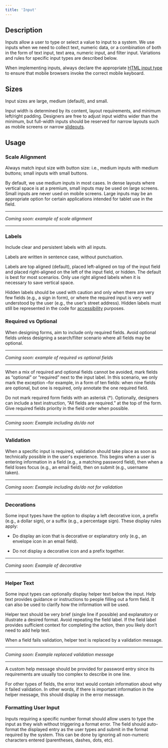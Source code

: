 ```yaml
---
title: 'Input'
---
```


## Description 

Inputs allow a user to type or select a value to input to a system. We use inputs when we need to collect text, numeric data, or a combination of both in the form of text input, text area, numeric input, and filter input. Variations and rules for specific input types are described below.  

When implementing inputs, always declare the appropriate [HTML input type](https://developer.mozilla.org/en-US/docs/Web/HTML/Element/Input#input_types) to ensure that mobile browsers invoke the correct mobile keyboard. 

## Sizes 

Input sizes are large, medium (default), and small.  

Input width is determined by its content, layout requirements, and minimum left/right padding. Designers are free to adjust input widths wider than the minimum, but full-width inputs should be reserved for narrow layouts such as mobile screens or narrow [slideouts](https://interstate-staging.awsgdmshednp.manheim.com/docs/components/layout-and-structure-components/slideout/). 

## Usage 

### Scale Alignment 

Always match input size with button size: i.e., medium inputs with medium buttons; small inputs with small buttons. 

By default, we use medium inputs in most cases. In dense layouts where vertical space is at a premium, small inputs may be used on large screens. Small inputs are never used on mobile screens. Large inputs may be an appropriate option for certain applications intended for tablet use in the field. 
***
*Coming soon: example of scale alignment*
***

### Labels 

Include clear and persistent labels with all inputs.  

Labels are written in sentence case, without punctuation. 

Labels are top aligned (default), placed left-aligned on top of the input field and placed right-aligned on the left of the input field, or hidden. The default is best for most scenarios. Only use right aligned labels when it is necessary to save vertical space.  

Hidden labels should be used with caution and only when there are very few fields (e.g., a sign in form), or where the required input is very well understood by the user (e.g., the user’s street address). Hidden labels must still be represented in the code for [accessibility](https://interstate-staging.awsgdmshednp.manheim.com/docs/foundation/accessibility) purposes. 

### Required vs Optional 

When designing forms, aim to include only required fields. Avoid optional fields unless designing a search/filter scenario where all fields may be optional. 
***
*Coming soon: example of required vs optional fields*
***

When a mix of required and optional fields cannot be avoided, mark fields as “optional” or “required” next to the input label. In this scenario, we only mark the exception –for example, in a form of ten fields: when nine fields are optional, but one is required, only annotate the one required field. 

Do not mark required form fields with an asterisk (\*). Optionally, designers can include a text instruction, “All fields are required.” at the top of the form. Give required fields priority in the field order when possible. 

***
*Coming soon: Example including do/do not*
***

### Validation 

When a specific input is required, validation should take place as soon as technically possible in the user's experience. This begins when a user is entering information in a field (e.g., a matching password field), then when a field loses focus (e.g., an email field), then on submit (e.g., username taken). 

***
*Coming soon: Example including do/do not for validation*
***

### Decorations 

Some input types have the option to display a left decorative icon, a prefix (e.g., a dollar sign), or a suffix (e.g., a percentage sign). These display rules apply: 

- Do display an icon that is decorative or explanatory only (e.g., an envelope icon in an email field). 

- Do not display a decorative icon and a prefix together. 

***
*Coming soon: Example of decorative*
***

### Helper Text 

Some input types can optionally display helper text below the input. Help text provides guidance or instructions to people filling out a form field. It can also be used to clarify how the information will be used. 

Helper text should be very brief (single line if possible) and explanatory or illustrate a desired format. Avoid repeating the field label. If the field label provides sufficient context for completing the action, then you likely don’t need to add help text. 

When a field fails validation, helper text is replaced by a validation message. 

***
*Coming soon: Example replaced validation message*
***

A custom help message should be provided for password entry since its requirements are usually too complex to describe in one line. 
 
For other types of fields, the error text would contain information about why it failed validation. In other words, if there is important information in the helper message, this should display in the error message. 

### Formatting User Input 

Inputs requiring a specific number format should allow users to type the input as they wish without triggering a format error. The field should auto-format the displayed entry as the user types and submit in the format required by the system. This can be done by ignoring all non-numeric characters entered (parentheses, dashes, dots, etc). 
